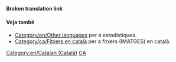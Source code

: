 '''Broken translation link'''{{en/-}}{{en/Bilingual box| Ca
| En aquesta pàgina apareix una relació dels '''articles en català''' en la wiki de OpenTTD.<br/>Els ARTICLES amb la plantilla {{s|Other_languages}} que tinguen el paràmetre '''<code><nowiki>language_page=ca</nowiki></code>''' son inclosos automàticament en aquesta categoria.
| ''This page provides an index for a wide range of '''articles in Catalan''' in OpenTTD Wiki.<br/>Articles with {{s|Other_languages}} template with'' '''<code><nowiki>language_page=ca</nowiki></code>''' ''parameter automatically link here.''
}}

====Veja també====
*[[Category/en/Other languages]] per a estadístiques.
*[[Category/ca/Fitxers en català]] per a fitxers (IMATGES) en català.

[[Category:en/Catalan (Català)]][[Category:en/Articles in other languages|CA]]